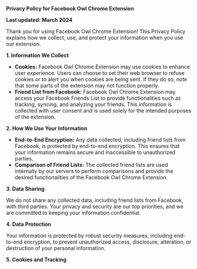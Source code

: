 **Privacy Policy for Facebook Owl Chrome Extension**

**Last updated: March 2024**

Thank you for using Facebook Owl Chrome Extension! This Privacy Policy explains how we collect, use, and protect your information when you use our extension.

**1. Information We Collect**

- **Cookies:** Facebook Owl Chrome Extension may use cookies to enhance user experience. Users can choose to set their web browser to refuse cookies or to alert you when cookies are being sent. If they do so, note that some parts of the extension may not function properly.
- **Friend List from Facebook:** Facebook Owl Chrome Extension may access your Facebook Friends List to provide functionalities such as tracking, syncing, and analyzing your friends. This information is collected with user consent and is used solely for the intended purposes of the extension.

**2. How We Use Your Information**

- **End-to-End Encryption:** Any data collected, including friend lists from Facebook, is protected by end-to-end encryption. This ensures that your information remains secure and inaccessible to unauthorized parties.
- **Comparison of Friend Lists:** The collected friend lists are used internally by our servers to perform comparisons and provide the desired functionalities of the Facebook Owl Chrome Extension.

**3. Data Sharing**

We do not share any collected data, including friend lists from Facebook, with third parties. Your privacy and security are our top priorities, and we are committed to keeping your information confidential.

**4. Data Protection**

Your information is protected by robust security measures, including end-to-end encryption, to prevent unauthorized access, disclosure, alteration, or destruction of your personal information.

**5. Cookies and Tracking**

Facebook Owl Chrome Extension does not use any cookies or tracking technologies.

**6. Opt-Out Options**

Currently, there are no options provided within the extension for users to opt-out of data collection or tracking.

**7. Contact Us**

If you have any questions, concerns, or requests regarding your privacy or the handling of your data, please contact us at gitnasr@proton.me.

**Changes to This Privacy Policy**

We reserve the right to update or change our Privacy Policy at any time. You are advised to review this Privacy Policy periodically for any changes.

By using Facebook Owl Chrome Extension, you agree to the collection and use of information in accordance with this Privacy Policy.
